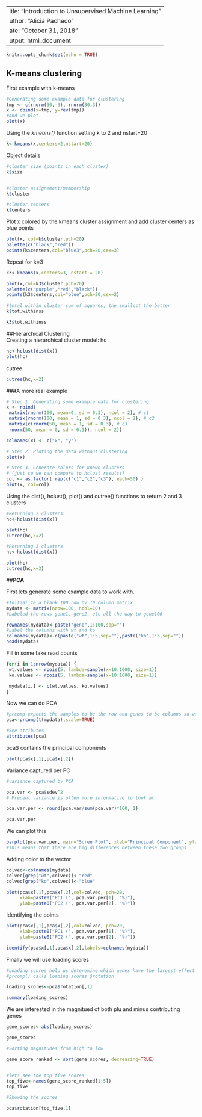  ---
title: "Introduction to Unsupervised Machine Learning"
author: "Alicia Pacheco"
date: "October 31, 2018"
output: html_document
---

```r
knitr::opts_chunk$set(echo = TRUE)
```

## K-means clustering 
First example with k-means 
```r
#Generating some example data for clustering 
tmp <- c(rnorm(30,-3), rnorm(30,3))
x <- cbind(x=tmp, y=rev(tmp))  
#And we plot
plot(x)


```
  
Using the *kmeans()* function setting k to 2 and nstart=20


```r
k<-kmeans(x,centers=2,nstart=20)

```
Object details


  
```r

#cluster size (points in each cluster)
k$size



```

```r
#cluster assignement/membership
k$cluster


```

```r
#cluster centers
k$centers
```
Plot x colored by the kmeans cluster assignment and
add cluster centers as blue points

```r
plot(x, col=k$cluster,pch=20)
palette(c("black","red"))
points(k$centers,col="blue3",pch=20,cex=3)

```

Repeat for k=3
 
```r
k3<-kmeans(x,centers=3, nstart = 20)

plot(x,col=k3$cluster,pch=20)
palette(c("purple","red","black"))
points(k3$centers,col="blue",pch=20,cex=2)


```
 
```r
#total within cluster sum of squares, the smallest the better 
k$tot.withinss

k3$tot.withinss
```
 
##Hierarchical Clustering  
Creating a hierarchical cluster model: hc
```r
hc<-hclust(dist(x))
plot(hc)
```

cutree

```r
  
cutree(hc,k=2)

```
###A more real example

```r
# Step 1. Generating some example data for clustering
x <- rbind(
 matrix(rnorm(100, mean=0, sd = 0.3), ncol = 2), # c1
 matrix(rnorm(100, mean = 1, sd = 0.3), ncol = 2), # c2
 matrix(c(rnorm(50, mean = 1, sd = 0.3), # c3
 rnorm(50, mean = 0, sd = 0.3)), ncol = 2))

colnames(x) <- c("x", "y")
```

```r
# Step 2. Ploting the data without clustering
plot(x)

```
```r

# Step 3. Generate colors for known clusters
# (just so we can compare to hclust results)
col <- as.factor( rep(c("c1","c2","c3"), each=50) )
plot(x, col=col)
```

Using the dist(), hclust(), plot() and cutree()
functions to return 2 and 3 clusters 

```r
#Returning 2 clusters
hc<-hclust(dist(x))

plot(hc)
cutree(hc,k=2)  


```

```r
#Returning 3 clusters
hc<-hclust(dist(x))

plot(hc)
cutree(hc,k=3)
```

##**PCA**

First lets generate some example data to work with. 

```r
#Initialize a blank 100 row by 10 column matrix
mydata <- matrix(nrow=100, ncol=10) 
#Labeled the rows gene1, gene2, etc all the way to gene100  

rownames(mydata)<-paste("gene",1:100,sep="")
#Label the columns with wt and ko  
colnames(mydata)<-c(paste("wt",1:5,sep=""),paste("ko",1:5,sep=""))
head(mydata)

```

Fill in some fake read counts
```r
for(i in 1:nrow(mydata)) {
 wt.values <- rpois(5, lambda=sample(x=10:1000, size=1))
 ko.values <- rpois(5, lambda=sample(x=10:1000, size=1))

 mydata[i,] <- c(wt.values, ko.values)
} 


```

Now we can do PCA  
```r
#prcomp expects the samples to be the row and genes to be columns so we need to transose the matrix with the t()  
pca<-prcomp(t(mydata),scale=TRUE)

#See atributes  
attributes(pca)

```

pca$ contains the principal components
```r

plot(pca$x[,1],pca$x[,2])
```

Variance captured per PC

```r
#variance captured by PCA

pca.var <- pca$sdev^2
# Precent variance is often more informative to look at

pca.var.per <- round(pca.var/sum(pca.var)*100, 1) 

pca.var.per

```

We can plot this 
```r
barplot(pca.var.per, main="Scree Plot", xlab="Principal Component", ylab="Percent Variation")
#This means that there are big differences between these two groups

```


Adding color to the vector 

```r
colvec<-colnames(mydata)
colvec[grep("wt",colvec)]<-"red"
colvec[grep("ko",colvec)]<-"blue"

plot(pca$x[,1],pca$x[,2],col=colvec, pch=20,
     xlab=paste0("PC1 (", pca.var.per[1], "%)"),
     ylab=paste0("PC2 (", pca.var.per[2], "%)"))

```

Identifying the points

```r
plot(pca$x[,1],pca$x[,2],col=colvec, pch=20,
     xlab=paste0("PC1 (", pca.var.per[1], "%)"),
     ylab=paste0("PC2 (", pca.var.per[2], "%)"))

identify(pca$x[,1],pca$x[,2],labels=colnames(mydata))

```

Finally we will use loading scores

```r
#Loading scores help us deteremine which genes have the largest effect on where samples are pltted in the PCA plot
#prcomp() calls loading scores $rotation

loading_scores<-pca$rotation[,1]

summary(loading_scores)

```
We are interested in the magnitued of both plu and minus contributing genes

```r
gene_scores<-abs(loading_scores)

gene_scores

```

```r
#Sorting magnitudes from high to low  

gene_score_ranked <- sort(gene_scores, decreasing=TRUE)  



```
```r
#lets see the top five scores  
top_five<-names(gene_score_ranked[1:5])  
top_five


```

```r
#Showing the scores

pca$rotation[top_five,1]  

```


